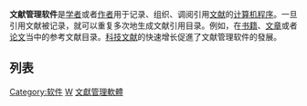 {{noteTA
|G1=IT
}}
{{unreferenced|time=2011-02-18T17:53:42+00:00}}
'''文献管理软件'''是[[学者|学者]]或者[[作者|作者]]用于记录、组织、调阅引用[[文献|文献]]的[[计算机程序|计算机程序]]。一旦引用文献被记录，就可以重复多次地生成文献引用目录。例如，在[[书籍|书籍]]、[[文字作品|文章]]或者[[论文|论文]]当中的参考文献目录。[[科技文献|科技文献]]的快速增长促進了文献管理软件的發展。

== 列表 ==
{{Main list|文献管理软件比较}}

[[Category:软件|Category:软件]]
[[Category:应用软件|W]]
[[Category:文獻管理軟體|]]